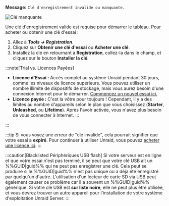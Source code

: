 **Message:**
`Clé d'enregistrement invalide ou manquante.`

![Clé manquante](/img/Invalidormissingkey.png)

Une clé d'enregistrement valide est requise pour démarrer le tableau. Pour acheter ou obtenir une clé d'essai :

1. Allez à ***Tools → Registration***.
2. Cliquez sur **Obtenir une clé d'essai** ou **Acheter une clé**.
3. Installez la clé en retournant à **Registration**, collez-la dans le champ, et cliquez sur le bouton **Installer la clé**.

:::note[Trial vs. Licences Payées]
- **Licence d'Essai :** Accès complet au système Unraid pendant 30 jours, comme les niveaux de licence supérieurs. Vous pouvez utiliser un nombre illimité de dispositifs de stockage, mais vous aurez besoin d'une connexion Internet pour le démarrer. [Commencez un nouvel essai ici.](https://unraid.net/getting-started)
- **Licence payée :** C'est la vôtre pour toujours ! Cependant, il y a des limites au nombre d'appareils selon le plan que vous choisissez (**Starter**, **Unleashed**, ou **Lifetime**). Après l'avoir activée, vous n'avez plus besoin de vous connecter à Internet.
:::

:::

:::tip
Si vous voyez une erreur de "clé invalide", cela pourrait signifier que votre essai a **expiré**. Pour continuer à utiliser Unraid, vous pouvez [acheter une licence ici](https://unraid.net/pricing).
:::

:::caution[Blacklisted Périphériques USB flash]
Si votre serveur est en ligne et que votre essai n'est pas terminé, il se peut que votre clé USB ait un %%GUID|guid%% qui ne peut pas enregistrer une clé. Cela peut se produire si le %%GUID|guid%% n'est pas unique ou a déjà été enregistré par quelqu'un d'autre. L'utilisation d'un lecteur de carte SD via USB peut également causer ce problème car il a souvent un %%GUID|guid%% générique. Si votre clé USB est **sur liste noire**, elle ne peut plus être utilisée, et vous devrez trouver un autre appareil pour l'installation de votre système d'exploitation Unraid Server.
:::
